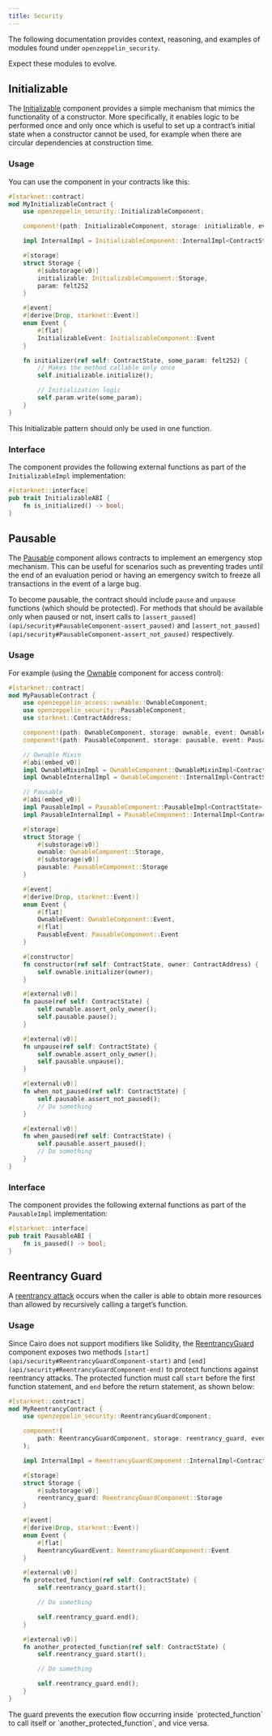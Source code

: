 ```yaml
---
title: Security
---
```


The following documentation provides context, reasoning, and examples of modules found under `openzeppelin_security`.

<Callout type='warn'>
Expect these modules to evolve.
</Callout>

## Initializable

The [Initializable](api/security#InitializableComponent) component provides a simple mechanism that mimics
the functionality of a constructor.
More specifically, it enables logic to be performed once and only once which is useful to set up a contract’s initial state when a constructor cannot be used, for example when there are circular dependencies at construction time.

### Usage

You can use the component in your contracts like this:

```rust
#[starknet::contract]
mod MyInitializableContract {
    use openzeppelin_security::InitializableComponent;

    component!(path: InitializableComponent, storage: initializable, event: InitializableEvent);

    impl InternalImpl = InitializableComponent::InternalImpl<ContractState>;

    #[storage]
    struct Storage {
        #[substorage(v0)]
        initializable: InitializableComponent::Storage,
        param: felt252
    }

    #[event]
    #[derive(Drop, starknet::Event)]
    enum Event {
        #[flat]
        InitializableEvent: InitializableComponent::Event
    }

    fn initializer(ref self: ContractState, some_param: felt252) {
        // Makes the method callable only once
        self.initializable.initialize();

        // Initialization logic
        self.param.write(some_param);
    }
}
```

<Callout type='warn'>
This Initializable pattern should only be used in one function.
</Callout>

### Interface

The component provides the following external functions as part of the `InitializableImpl` implementation:

```rust
#[starknet::interface]
pub trait InitializableABI {
    fn is_initialized() -> bool;
}
```

## Pausable

The [Pausable](api/security#PausableComponent) component allows contracts to implement an emergency stop mechanism.
This can be useful for scenarios such as preventing trades until the end of an evaluation period or having an emergency switch to freeze all transactions in the event of a large bug.

To become pausable, the contract should include `pause` and `unpause` functions (which should be protected).
For methods that should be available only when paused or not, insert calls to `[assert_paused](api/security#PausableComponent-assert_paused)` and `[assert_not_paused](api/security#PausableComponent-assert_not_paused)`
respectively.

### Usage

For example (using the [Ownable](api/access#OwnableComponent) component for access control):

```rust
#[starknet::contract]
mod MyPausableContract {
    use openzeppelin_access::ownable::OwnableComponent;
    use openzeppelin_security::PausableComponent;
    use starknet::ContractAddress;

    component!(path: OwnableComponent, storage: ownable, event: OwnableEvent);
    component!(path: PausableComponent, storage: pausable, event: PausableEvent);

    // Ownable Mixin
    #[abi(embed_v0)]
    impl OwnableMixinImpl = OwnableComponent::OwnableMixinImpl<ContractState>;
    impl OwnableInternalImpl = OwnableComponent::InternalImpl<ContractState>;

    // Pausable
    #[abi(embed_v0)]
    impl PausableImpl = PausableComponent::PausableImpl<ContractState>;
    impl PausableInternalImpl = PausableComponent::InternalImpl<ContractState>;

    #[storage]
    struct Storage {
        #[substorage(v0)]
        ownable: OwnableComponent::Storage,
        #[substorage(v0)]
        pausable: PausableComponent::Storage
    }

    #[event]
    #[derive(Drop, starknet::Event)]
    enum Event {
        #[flat]
        OwnableEvent: OwnableComponent::Event,
        #[flat]
        PausableEvent: PausableComponent::Event
    }

    #[constructor]
    fn constructor(ref self: ContractState, owner: ContractAddress) {
        self.ownable.initializer(owner);
    }

    #[external(v0)]
    fn pause(ref self: ContractState) {
        self.ownable.assert_only_owner();
        self.pausable.pause();
    }

    #[external(v0)]
    fn unpause(ref self: ContractState) {
        self.ownable.assert_only_owner();
        self.pausable.unpause();
    }

    #[external(v0)]
    fn when_not_paused(ref self: ContractState) {
        self.pausable.assert_not_paused();
        // Do something
    }

    #[external(v0)]
    fn when_paused(ref self: ContractState) {
        self.pausable.assert_paused();
        // Do something
    }
}
```

### Interface

The component provides the following external functions as part of the `PausableImpl` implementation:

```rust
#[starknet::interface]
pub trait PausableABI {
    fn is_paused() -> bool;
}
```

## Reentrancy Guard

A [reentrancy attack](https://gus-tavo-guim.medium.com/reentrancy-attack-on-smart-contracts-how-to-identify-the-exploitable-and-an-example-of-an-attack-4470a2d8dfe4) occurs when the caller is able to obtain more resources than allowed by recursively calling a target’s function.

### Usage

Since Cairo does not support modifiers like Solidity, the [ReentrancyGuard](api/security#ReentrancyGuardComponent)
component exposes two methods `[start](api/security#ReentrancyGuardComponent-start)` and `[end](api/security#ReentrancyGuardComponent-end)` to protect functions against reentrancy attacks.
The protected function must call `start` before the first function statement, and `end` before the return statement, as shown below:

```rust
#[starknet::contract]
mod MyReentrancyContract {
    use openzeppelin_security::ReentrancyGuardComponent;

    component!(
        path: ReentrancyGuardComponent, storage: reentrancy_guard, event: ReentrancyGuardEvent
    );

    impl InternalImpl = ReentrancyGuardComponent::InternalImpl<ContractState>;

    #[storage]
    struct Storage {
        #[substorage(v0)]
        reentrancy_guard: ReentrancyGuardComponent::Storage
    }

    #[event]
    #[derive(Drop, starknet::Event)]
    enum Event {
        #[flat]
        ReentrancyGuardEvent: ReentrancyGuardComponent::Event
    }

    #[external(v0)]
    fn protected_function(ref self: ContractState) {
        self.reentrancy_guard.start();

        // Do something

        self.reentrancy_guard.end();
    }

    #[external(v0)]
    fn another_protected_function(ref self: ContractState) {
        self.reentrancy_guard.start();

        // Do something

        self.reentrancy_guard.end();
    }
}
```

<Callout>
The guard prevents the execution flow occurring inside `protected_function`
</Callout>
to call itself or `another_protected_function`, and vice versa.
